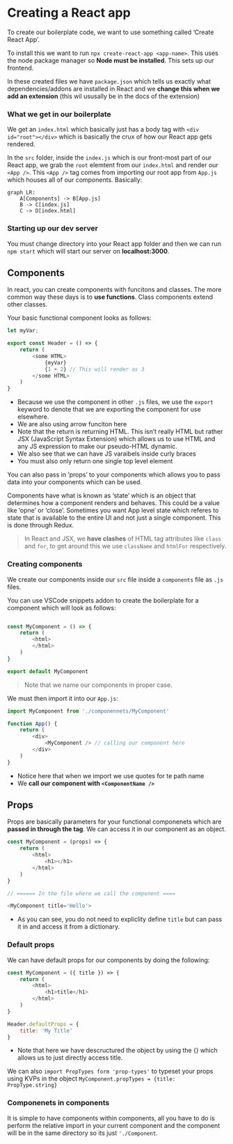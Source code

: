 # Creating a React app

To create our boilerplate code, we want to use something called 'Create React App'.

To install this we want to run `npx create-react-app <app-name>`. This uses the node package manager so **Node must be installed**. This sets up our frontend.

In these created files we have `package.json` which tells us exactly what dependencies/addons are installed in React and we **change this when we add an extension** (this wil ususally be in the docs of the extension)

### What we get in our boilerplate

We get an `index.html` which basically just has a body tag with `<div id="root"></div>` which is basically the crux of how our React app gets rendered.

In the `src` folder, inside the `index.js` which is our front-most part of our React app, we grab the `root` elemtent from our `index.html` and render our `<App />`. This `<App />` tag comes from importing our root app from `App.js` which houses all of our components. Basically:

```mermaid
graph LR:
	A[Components] -> B[App.js]
	B -> C[index.js]
	C -> D[index.html]
```

### Starting up our dev server

You must change directory into your React app folder and then we can run  `npm start` which will start our server on **localhost:3000**.

## Components

In react, you can create components with funcitons and classes. The more common
way these days is to **use functions**. Class components extend other classes.

Your basic functional component looks as follows:

```javascript
let myVar;

export const Header = () => {
	return (
		<some HTML>
			{myVar}
			{1 + 2} // This will render as 3
		</some HTML>
	)
}
```

- Because we use the component in other `.js` files, we use the `export` keyword to denote that we are exporting the component for use elsewhere.
- We are also using arrow funciton here
- Note that the return is returning HTML. This isn't really HTML but rather JSX (JavaScript Syntax Extension) which allows us to use HTML and any JS expression to make our pseudo-HTML dynamic.
- We also see that we can have JS varaibels inside curly braces
- You must also only return one single top level element

You can also pass in 'props' to your components which allows you to pass data into your components which can be used.

Components have what is known as 'state' which is an object that determines how a component renders and behaves. This could be a value like 'opne' or 'close'. Sometimes you want App level state which referes to state that is available to the entire UI and not just a single component. This is done through Redux.


> In React and JSX, we **have clashes** of HTML tag attributes like `class` and `for`, to get around this we use `className` and `htmlFor` respectively.

### Creating components

We create our components inside our `src` file inside a `components` file as `.js` files.

You can use VSCode snippets addon to create the boilerplate for a component which will look as follows:

```r
```

```javascript
const MyComponent = () => {
	return (
		<html>
		</html>	
	)
}

export default MyComponent
```

> Note that we name our components in proper case.

We must then import it into our `App.js`:

```javascript
import MyComponent from './componennets/MyComponent'

function App() {
	return (
		<div>
			<MyComponent /> // calling our component here
		</div>
	)
}
```
- Notice here that when we import we use quotes for te path name
- We **call our component with `<ComponentName />`**

## Props

Props are basically parameters for your functional componenets which are **passed in through the tag**. We can access it in our component as an object.

```javascript
const MyComponent = (props) => {
	return (
		<html>
			<h1></h1>
		</html>	
	)
}

// ====== In the file where we call the component ====

<MyComponent title='Hello'>
```

- As you can see, you do not need to expliclity define `title` but can pass it in and access it from a dictionary.

### Default props

We can have default props for our components by doing the following:

```javascript
const MyComponent = ({ title }) => {
	return (
		<html>
			<h1>title</h1>
		</html>	
	)
}

Header.defaultProps = {
	title: 'My Title'
}
```

- Note that here we have descructured the object by using the {} which allows us to just directly access title.

We can also `import PropTypes form 'prop-types'` to typeset your props using KVPs in the object `MyComponent.propTypes = {title: PropType.string}`

### Componenets in components

It is simple to have components within components, all you have to do is
perform the relative import in your current component and the component will be
in the same directory so its just `'./Component`.

